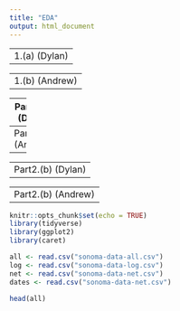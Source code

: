 ```yaml
---
title: "EDA"
output: html_document
---
```

---
1.(a) (Dylan)
---
---
1.(b) (Andrew)
---

---
Part2.(a) (Dylan)
---
Part2.(a) (Andrew)
---
---
Part2.(b) (Dylan)
---
---
Part2.(b) (Andrew)
---
```r
knitr::opts_chunk$set(echo = TRUE)
library(tidyverse)
library(ggplot2)
library(caret)
```

```r
all <- read.csv("sonoma-data-all.csv")
log <- read.csv("sonoma-data-log.csv")
net <- read.csv("sonoma-data-net.csv")
dates <- read.csv("sonoma-data-net.csv")
```

```r
head(all)
```

